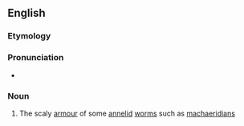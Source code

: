 ==English==

===Etymology===

{{prefix|scleri|tome}}

===Pronunciation===
*{{IPA|ˈsklæɹətoʊm}}

===Noun===
{{en-noun}}

# {{context|biology}} The scaly [[armour]] of some [[annelid]] [[worm]]s such as [[machaeridian]]s